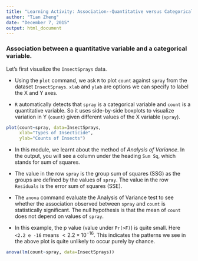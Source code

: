 ```yaml
---
title: "Learning Activity: Association--Quantitative versus Categorical"
author: "Tian Zheng"
date: "December 7, 2015"
output: html_document
---
```


### Association between a quantitative variable and a categorical variable. 
Let's first visualize the `InsectSprays` data. 

- Using the `plot` command, we ask `R` to plot `count` against `spray` from the dataset `InsectSprays`. `xlab` and `ylab` are options we can specify to label the X and Y axes. 

- `R` automatically detects that `spray` is a categorical variable and `count` is a quantitative variable. So it uses side-by-side boxplots to visualize variation in Y (`count`) given different values of the X variable (`spray`).

```r
plot(count~spray, data=InsectSprays,
     xlab="Types of Insecticide",
     ylab="Counts of Insects")
```

- In this module, we learnt about the method of *Analysis of Variance*. In the output, you will see a column under the heading `Sum Sq`, which stands for sum of squares. 

- The value in the row `spray` is the group sum of squares (SSG) as the groups are defined by the values of `spray`. The value in the row `Residuals` is the error sum of squares (SSE). 

- The `anova` command evaluate the Analysis of Variance test to see whether the association observed between `spray` and `count` is statistically significant. The null hypothesis is that the mean of `count` does not depend on values of `spray`. 

- In this example, the p value (value under `Pr(>F)`) is quite small. Here `<2.2 e -16` means $<2.2\times 10^{-16}$. This indicates the patterns we see in the above plot is quite unlikely to occur purely by chance. 

```r
anova(lm(count~spray, data=InsectSprays))
```
